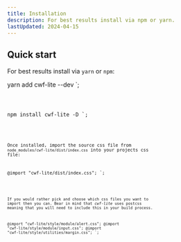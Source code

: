 ```yaml
---
title: Installation
description: For best results install via npm or yarn.
lastUpdated: 2024-04-15
---
```



## Quick start

For best results install via `yarn` or `npm`:

yarn add cwf-lite --dev
`;

<Code code={example1} />

npm install cwf-lite -D
`;

<Code code={example2} />

Once installed, import the source css file from `node_modules/cwf-lite/dist/index.css` into your projects css file:

@import "cwf-lite/dist/index.css";
`;

<Code code={example3} lang="css" />

If you would rather pick and choose which css files you want to import then you can. Bear in mind that _cwf-lite_ uses postcss meaning that you will need to include this in your build process.

@import "cwf-lite/style/module/alert.css";
@import "cwf-lite/style/module/input.css";
@import "cwf-lite/style/utilities/margin.css";
`;

<Code code={example4} lang="css" />
